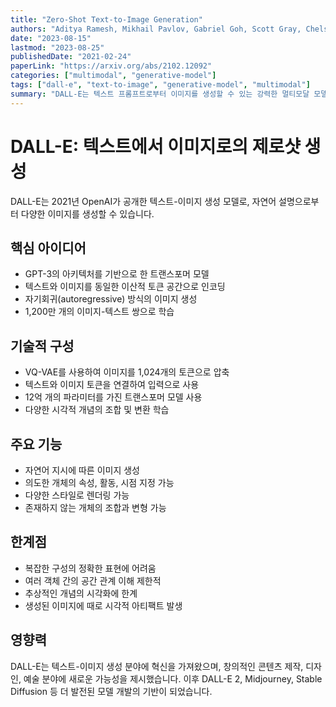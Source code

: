 ```yaml
---
title: "Zero-Shot Text-to-Image Generation"
authors: "Aditya Ramesh, Mikhail Pavlov, Gabriel Goh, Scott Gray, Chelsea Voss, Alec Radford, Mark Chen, Ilya Sutskever"
date: "2023-08-15"
lastmod: "2023-08-25"
publishedDate: "2021-02-24"
paperLink: "https://arxiv.org/abs/2102.12092"
categories: ["multimodal", "generative-model"]
tags: ["dall-e", "text-to-image", "generative-model", "multimodal"]
summary: "DALL-E는 텍스트 프롬프트로부터 이미지를 생성할 수 있는 강력한 멀티모달 모델입니다."
---
```


# DALL-E: 텍스트에서 이미지로의 제로샷 생성

DALL-E는 2021년 OpenAI가 공개한 텍스트-이미지 생성 모델로, 자연어 설명으로부터 다양한 이미지를 생성할 수 있습니다.

## 핵심 아이디어

- GPT-3의 아키텍처를 기반으로 한 트랜스포머 모델
- 텍스트와 이미지를 동일한 이산적 토큰 공간으로 인코딩
- 자기회귀(autoregressive) 방식의 이미지 생성
- 1,200만 개의 이미지-텍스트 쌍으로 학습

## 기술적 구성

- VQ-VAE를 사용하여 이미지를 1,024개의 토큰으로 압축
- 텍스트와 이미지 토큰을 연결하여 입력으로 사용
- 12억 개의 파라미터를 가진 트랜스포머 모델 사용
- 다양한 시각적 개념의 조합 및 변환 학습

## 주요 기능

- 자연어 지시에 따른 이미지 생성
- 의도한 개체의 속성, 활동, 시점 지정 가능
- 다양한 스타일로 렌더링 가능
- 존재하지 않는 개체의 조합과 변형 가능

## 한계점

- 복잡한 구성의 정확한 표현에 어려움
- 여러 객체 간의 공간 관계 이해 제한적
- 추상적인 개념의 시각화에 한계
- 생성된 이미지에 때로 시각적 아티팩트 발생

## 영향력

DALL-E는 텍스트-이미지 생성 분야에 혁신을 가져왔으며, 창의적인 콘텐츠 제작, 디자인, 예술 분야에 새로운 가능성을 제시했습니다. 이후 DALL-E 2, Midjourney, Stable Diffusion 등 더 발전된 모델 개발의 기반이 되었습니다. 